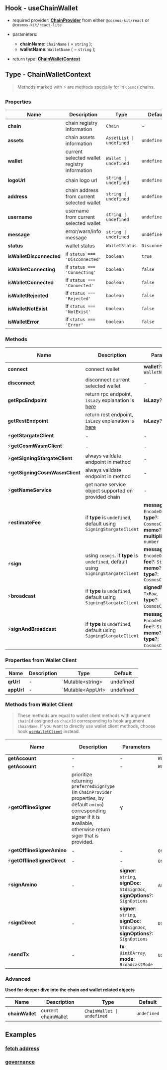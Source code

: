 ## Hook - useChainWallet

- required provider: [**ChainProvider**](/provider/chain-provider) from either `@cosmos-kit/react` or `@cosmos-kit/react-lite`

- parameters:
    - **chainName**: `ChainName` ( = `string` );
    - **walletName**: `WalletName` ( = `string` );

- return type: [**ChainWalletContext**](#type-chainwalletcontext)

## Type - ChainWalletContext

> Methods marked with ⚡️ are methods specially for in `Cosmos` chains.

### Properties

| Name      | Description | Type | Default |
| ----------- | ----------- | -- | -- |
| **chain**      | chain registry information       | `Chain` | - |
| **assets**   | chain assets information       | `AssetList \| undefined` | `undefined` |
| **wallet**   | current selected wallet registry information       | `Wallet \| undefined` | `undefined` |
| **logoUrl**   | chain logo url       | `string \| undefined` | `undefined` |
| **address**   | chain address from current selected wallet       | `string \| undefined` | `undefined` |
| **username**   | username from current selected wallet       | `string \| undefined` | `undefined` |
| **message**   | error/warn/info message       | `string \| undefined` | `undefined` |
| **status**   | wallet status      | `WalletStatus` | `Disconnected` |
| **isWalletDisconnected**   |  if `status === 'Disconnected'`   | `boolean` | `true` |
| **isWalletConnecting**   |  if `status === 'Connecting'`   | `boolean` | `false` |
| **isWalletConnected**   |  if `status === 'Connected'`   | `boolean` | `false` |
| **isWalletRejected**   |  if `status === 'Rejected'`   | `boolean` | `false` |
| **isWalletNotExist**   |  if `status === 'NotExist'`   | `boolean` | `false` |
| **isWalletError**   |  if `status === 'Error'`   | `boolean` | `false` |

### Methods

| Name      | Description | Parameters | Return Type | Is Async |
| ----------- | ----------- | -- | -- | -- |
| **connect**      | connect wallet       | **wallet**?: `WalletName` | `void` | Y |
| **disconnect**      | disconnect current selected wallet       | - | `void` | Y |
| **getRpcEndpoint** | return rpc endpoint, `isLazy` explanation is [here](/provider/chain-provider#isLazy)    | **isLazy**?: `boolean` | `string \| ExtendedHttpEndpoint` | Y |
| **getRestEndpoint**  | return rest endpoint, `isLazy` explanation is [here](/provider/chain-provider#isLazy)    | **isLazy**?: `boolean` | `string \| ExtendedHttpEndpoint` | Y |
| ⚡️**getStargateClient**  | - | - | `StargateClient` | Y |
| ⚡️**getCosmWasmClient**  | - | - | `CosmWasmClient` | Y |
| ⚡️**getSigningStargateClient**  | always vaildate endpoint in method | - | `SigningStargateClient` | Y |
| ⚡️**getSigningCosmWasmClient**  | always vaildate endpoint in method | - | `SigningCosmWasmClient` | Y |
| ⚡️**getNameService**  | get name service object supported on provided chain  | - | `NameService` | Y |
| ⚡️**estimateFee**  | if **type** is `undefined`, default using `SigningStargateClient` |     **messages**: `EncodeObject[]`,<br />**type**?: `CosmosClientType`,<br />**memo**?: `string`,<br />**multiplier**?: `number` | `StdFee` | Y |
| ⚡️**sign**  | using `cosmjs`. if **type** is `undefined`, default using `SigningStargateClient` |     **messages**: `EncodeObject[]`,<br />**fee**?: `StdFee`,<br />**memo**?: `string`,<br />**type**?: `CosmosClientType` | `TxRaw` | Y |
| ⚡️**broadcast**  | if **type** is `undefined`, default using `SigningStargateClient` |     **signedMessages**: `TxRaw`,<br />**type**?: `CosmosClientType`, | `DeliverTxResponse` | Y |
| ⚡️**signAndBroadcast**  | if **type** is `undefined`, default using `SigningStargateClient` |     **messages**: `EncodeObject[]`,<br />**fee**?: `StdFee`,<br />**memo**?: `string`,<br />**type**?: `CosmosClientType`, | `DeliverTxResponse` | Y |

### Properties from Wallet Client

| Name      | Description | Type | Default |
| ----------- | ----------- | -- | -- |
| **qrUrl**      |  -  | `Mutable\<string\> | undefined` | `undefined` |
| **appUrl**   | -   | `Mutable\<AppUrl\> | undefined` | `undefined` |

### Methods from Wallet Client

> These methods are equal to wallet client methods with argument `chainId` assigned as `chainId` corresponding to hook argument `chainName`. If you want to directly use wallet client methods, choose hook [`useWalletClient`](/hooks/use-wallet-client) instead.

| Name      | Description | Parameters | Return Type | Is Async |
| ----------- | ----------- | -- | -- | -- |
| **getAccount**  | - | - | `WalletAccount` | Y |
| **getAccount**  | - | - | `WalletAccount` | Y |
| ⚡️**getOfflineSigner**  | prioritize returning `preferredSignType` (in `ChainProvider` properties, by default `amino`) corresponding signer if it is available, otherwise return siger that is provided.  | Y |
| ⚡️**getOfflineSignerAmino**  | - | - | `OfflineAminoSigner` | N |
| ⚡️**getOfflineSignerDirect**  | - | - | `OfflineDirectSigner` | N |
| ⚡️**signAmino**  | - |   **signer**: `string`,<br />**signDoc**: `StdSignDoc`,<br />**signOptions**?: `SignOptions` | `AminoSignResponse` | Y |
| ⚡️**signDirect**  | - |   **signer**: `string`,<br />**signDoc**: `StdSignDoc`,<br />**signOptions**?: `SignOptions` | `DirectSignResponse` | Y |
| ⚡️**sendTx**  | - |  **tx**: `Uint8Array`,<br />**mode**: `BroadcastMode` | `Uint8Array` | Y |


### Advanced

**Used for deeper dive into the chain and wallet related objects**

| Name      | Description | Type | Default |
| ----------- | ----------- | -- | -- |
| **chainWallet**   | current chainWallet   | `ChainWallet \| undefined` | `undefined` |

## Examples

### [fetch address](https://github.com/cosmology-tech/cosmos-kit/blob/main/packages/example/pages/use-chain-wallet.tsx)

### [governance](https://github.com/cosmology-tech/cosmos-kit/blob/main/packages/example/pages/gov.tsx)